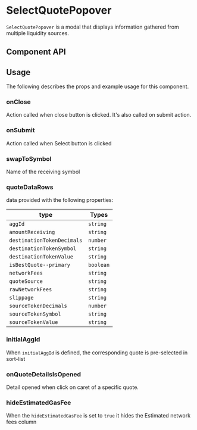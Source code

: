 

# SelectQuotePopover

`SelectQuotePopover` is a modal that displays information gathered from multiple liquidity sources.

<Canvas>
  <Story id="ui-pages-swaps-select-quote-popover-select-quote-popover-stories-js--default-story" />
</Canvas>

## Component API

<ArgsTable of={SelectQuotePopover} />

## Usage

The following describes the props and example usage for this component.

### onClose

Action called when close button is clicked. It's also called on submit action.

### onSubmit

Action called when Select button is clicked

### swapToSymbol

Name of the receiving symbol

### quoteDataRows

data provided with the following properties:

| type                       | Types     |
| -------------------------- | --------- |
| `aggId`                    | `string`  |
| `amountReceiving`          | `string`  |
| `destinationTokenDecimals` | `number`  |
| `destinationTokenSymbol`   | `string`  |
| `destinationTokenValue`    | `string`  |
| `isBestQuote--primary`     | `boolean` |
| `networkFees`              | `string`  |
| `quoteSource`              | `string`  |
| `rawNetworkFees`           | `string`  |
| `slippage`                 | `string`  |
| `sourceTokenDecimals`      | `number`  |
| `sourceTokenSymbol`        | `string`  |
| `sourceTokenValue`         | `string`  |

### initialAggId

When `initialAggId` is defined, the corresponding quote is pre-selected in sort-list

### onQuoteDetailsIsOpened

Detail opened when click on caret of a specific quote.

### hideEstimatedGasFee

When the `hideEstimatedGasFee` is set to `true` it hides the Estimated network fees column
